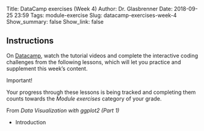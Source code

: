 Title: DataCamp exercises (Week 4)
Author: Dr. Glasbrenner
Date: 2018-09-25 23:59
Tags: module-exercise
Slug: datacamp-exercises-week-4
Show_summary: false
Show_link: false

## Instructions

On [Datacamp][datacamp-url], watch the tutorial videos and complete the interactive coding challenges from the following lessons, which will let you practice and supplement this week's content.

::::: {.callout .secondary}
[Important!]{.h3}

Your progress through these lessons is being tracked and completing them counts towards the *Module exercises* category of your grade. 
:::::

[From *Data Visualization with ggplot2 (Part 1)*]{.h4}

*   Introduction

[datacamp-url]: https://datacamp.com

